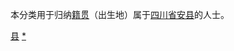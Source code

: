 {{Catnav|頁面分類|各種主題的頁面分類|依中国各省来作的分类|各地中国人|四川人|绵阳人}}
{{Catnav|頁面分類|人物|各國人物|中国人|各地中国人|四川人|绵阳人}}

本分类用于归纳[[籍贯|籍贯]]（出生地）属于[[四川省|四川省]][[安县|安县]]的人士。

[[Category:绵阳人|县]]
[[Category:安州区|*]]